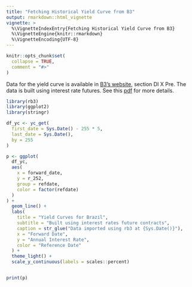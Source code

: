 ```yaml
---
title: "Fetching Historical Yield Curve from B3"
output: rmarkdown::html_vignette
vignette: >
  %\VignetteIndexEntry{Fetching Historical Yield Curve from B3}
  %\VignetteEngine{knitr::rmarkdown}
  %\VignetteEncoding{UTF-8}
---
```


```r
knitr::opts_chunk$set(
  collapse = TRUE,
  comment = "#>"
)
```

Data for the yield curve is available in [B3's website](https://www2.bmf.com.br/pages/portal/bmfbovespa/lumis/lum-taxas-referenciais-bmf-ptBR.asp), section DI X Pre. The data is built using interest rate futures. See this [pdf](https://www.b3.com.br/data/files/8B/F5/11/68/5391F61043E561F6AC094EA8/Manual_de_Curvas.pdf) for more details.

```r
library(rb3)
library(ggplot2)
library(stringr)

df_yc <- yc_get(
  first_date = Sys.Date() - 255 * 5,
  last_date = Sys.Date(),
  by = 255
)

p <- ggplot(
  df_yc,
  aes(
    x = forward_date,
    y = r_252,
    group = refdate,
    color = factor(refdate)
  )
) +
  geom_line() +
  labs(
    title = "Yield Curves for Brazil",
    subtitle = "Built using interest rates future contracts",
    caption = str_glue("Data imported using rb3 at {Sys.Date()}"),
    x = "Forward Date",
    y = "Annual Interest Rate",
    color = "Reference Date"
  ) +
  theme_light() +
  scale_y_continuous(labels = scales::percent)


print(p)
```
